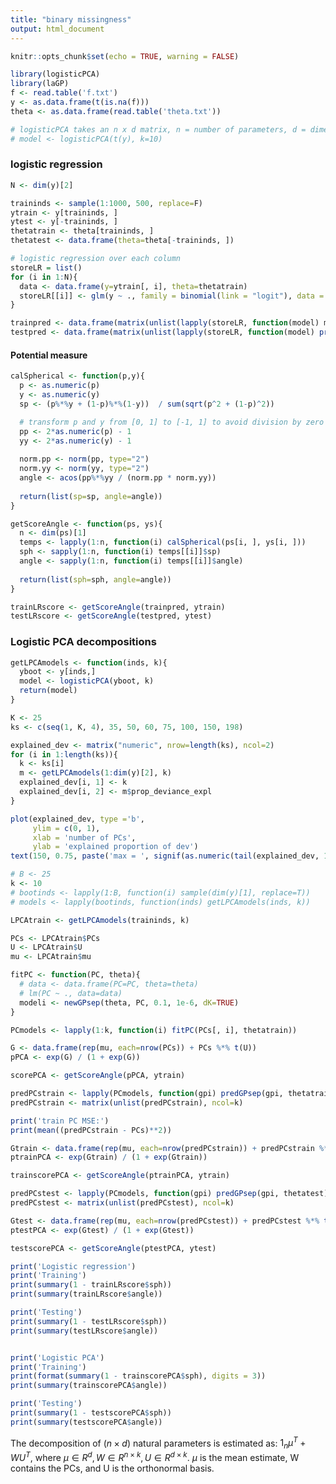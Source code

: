 ```yaml
---
title: "binary missingness"
output: html_document
---
```


```r
knitr::opts_chunk$set(echo = TRUE, warning = FALSE)
```

```r
library(logisticPCA)
library(laGP)
f <- read.table('f.txt')
y <- as.data.frame(t(is.na(f)))
theta <- as.data.frame(read.table('theta.txt'))

# logisticPCA takes an n x d matrix, n = number of parameters, d = dimension of output (to be reduced)
# model <- logisticPCA(t(y), k=10) 
```

### logistic regression
```r
N <- dim(y)[2]

traininds <- sample(1:1000, 500, replace=F)
ytrain <- y[traininds, ]
ytest <- y[-traininds, ]
thetatrain <- theta[traininds, ]
thetatest <- data.frame(theta=theta[-traininds, ])

# logistic regression over each column
storeLR = list()
for (i in 1:N){
  data <- data.frame(y=ytrain[, i], theta=thetatrain)
  storeLR[[i]] <- glm(y ~ ., family = binomial(link = "logit"), data = data)
}

trainpred <- data.frame(matrix(unlist(lapply(storeLR, function(model) model$fitted.values)), ncol=N))
testpred <- data.frame(matrix(unlist(lapply(storeLR, function(model) predict.glm(model, newdata=thetatest, type='response'))), ncol=N))
```

#### Potential measure
```r
calSpherical <- function(p,y){
  p <- as.numeric(p)
  y <- as.numeric(y)
  sp <- (p%*%y + (1-p)%*%(1-y))  / sum(sqrt(p^2 + (1-p)^2))

  # transform p and y from [0, 1] to [-1, 1] to avoid division by zero
  pp <- 2*as.numeric(p) - 1
  yy <- 2*as.numeric(y) - 1
  
  norm.pp <- norm(pp, type="2")
  norm.yy <- norm(yy, type="2")
  angle <- acos(pp%*%yy / (norm.pp * norm.yy))
  
  return(list(sp=sp, angle=angle))
}

getScoreAngle <- function(ps, ys){
  n <- dim(ps)[1]
  temps <- lapply(1:n, function(i) calSpherical(ps[i, ], ys[i, ]))
  sph <- sapply(1:n, function(i) temps[[i]]$sp)
  angle <- sapply(1:n, function(i) temps[[i]]$angle)
  
  return(list(sph=sph, angle=angle))
}
```

```r
trainLRscore <- getScoreAngle(trainpred, ytrain)
testLRscore <- getScoreAngle(testpred, ytest)
```



### Logistic PCA decompositions
```r
getLPCAmodels <- function(inds, k){
  yboot <- y[inds,]
  model <- logisticPCA(yboot, k)
  return(model)
}
```

```r
K <- 25
ks <- c(seq(1, K, 4), 35, 50, 60, 75, 100, 150, 198)

explained_dev <- matrix("numeric", nrow=length(ks), ncol=2)
for (i in 1:length(ks)){
  k <- ks[i]
  m <- getLPCAmodels(1:dim(y)[2], k)
  explained_dev[i, 1] <- k
  explained_dev[i, 2] <- m$prop_deviance_expl
}

plot(explained_dev, type ='b',
     ylim = c(0, 1),
     xlab = 'number of PCs', 
     ylab = 'explained proportion of dev')
text(150, 0.75, paste('max = ', signif(as.numeric(tail(explained_dev, 1)[2]), 3)))

```

```r
# B <- 25
k <- 10
# bootinds <- lapply(1:B, function(i) sample(dim(y)[1], replace=T))
# models <- lapply(bootinds, function(inds) getLPCAmodels(inds, k))

LPCAtrain <- getLPCAmodels(traininds, k)

PCs <- LPCAtrain$PCs
U <- LPCAtrain$U
mu <- LPCAtrain$mu
```

```r
fitPC <- function(PC, theta){
  # data <- data.frame(PC=PC, theta=theta)
  # lm(PC ~ ., data=data)
  modeli <- newGPsep(theta, PC, 0.1, 1e-6, dK=TRUE)
}

PCmodels <- lapply(1:k, function(i) fitPC(PCs[, i], thetatrain))

```

```r
G <- data.frame(rep(mu, each=nrow(PCs)) + PCs %*% t(U))
pPCA <- exp(G) / (1 + exp(G))

scorePCA <- getScoreAngle(pPCA, ytrain)
```

```r
predPCstrain <- lapply(PCmodels, function(gpi) predGPsep(gpi, thetatrain)$mean)
predPCstrain <- matrix(unlist(predPCstrain), ncol=k)

print('train PC MSE:')
print(mean((predPCstrain - PCs)**2))

Gtrain <- data.frame(rep(mu, each=nrow(predPCstrain)) + predPCstrain %*% t(U))
ptrainPCA <- exp(Gtrain) / (1 + exp(Gtrain))

trainscorePCA <- getScoreAngle(ptrainPCA, ytrain)

```


```r
predPCstest <- lapply(PCmodels, function(gpi) predGPsep(gpi, thetatest)$mean)
predPCstest <- matrix(unlist(predPCstest), ncol=k)

Gtest <- data.frame(rep(mu, each=nrow(predPCstest)) + predPCstest %*% t(U))
ptestPCA <- exp(Gtest) / (1 + exp(Gtest))

testscorePCA <- getScoreAngle(ptestPCA, ytest)

```

```r
print('Logistic regression')
print('Training')
print(summary(1 - trainLRscore$sph))
print(summary(trainLRscore$angle))

print('Testing')
print(summary(1 - testLRscore$sph))
print(summary(testLRscore$angle))


print('Logistic PCA')
print('Training')
print(format(summary(1 - trainscorePCA$sph), digits = 3))
print(summary(trainscorePCA$angle))

print('Testing')
print(summary(1 - testscorePCA$sph))
print(summary(testscorePCA$angle))


```

The decomposition of ($n \times d$) natural parameters is estimated as: 
  $1_n \mu^T + W U^T$,
where $\mu \in R^d, W \in R^{n \times k}, U \in R^{d \times k}$.
$\mu$ is the mean estimate, W contains the PCs, and U is the orthonormal basis. 

